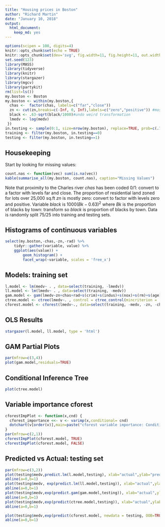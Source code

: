 ```yaml
---
title: "Housing prices in Boston"
author: "Richard Martin"
date: "January 10, 2018"
output: 
  html_document: 
    keep_md: yes
---
```


```r
options(scipen = 100, digits=4)
knitr::opts_chunk$set(echo = TRUE)
knitr::opts_chunk$set(dev='svg', fig.width=11, fig.height=11, out.width='1200px') 
set.seed(123)
library(MASS)
library(tidyverse)
library(knitr)
library(stargazer)
library(mgcv)
library(partykit)
rm(list=ls())
my.boston <- Boston
my.boston <- within(my.boston,{
  chas <-  factor(chas, labels=c("far","close")) 
  zn <- cut(zn,breaks=c(-Inf, 0, Inf),labels=c("zero","positive")) #most values were zero: recode as factor (zero vs. positive)
  black <- .63-sqrt(black/1000)#undo weird transformation
  lmedv <- log(medv)
 })
in.testing <- sample(0:1, size=nrow(my.boston), replace=TRUE, prob=c(.75,.25))
training <- filter(my.boston, in.testing==0)
testing <- filter(my.boston, in.testing==1)
```

## Housekeeping

Start by looking for missing values: 

```r
count.nas <- function(vec) sum(is.na(vec))
kable(summarise_all(my.boston, count.nas), caption="Missing Values")
```

Note that proximity to the Charles river *chas* has been coded 0/1: convert to a factor with levels far and close.  The proportion of residential land zoned for lots over 25,000 sq.ft *zn* is mostly zero: convert to factor with levels zero and positive.  Variable *black* is $1000(Bk - 0.63)^2$ where *Bk* is the proportion of blacks by town: transform so *black* is proportion of blacks by town. Data is randomly split 75/25 into training and testing sets.

## Histograms of continuous variables


```r
select(my.boston,-chas,-zn,-rad) %>% 
    tidyr::gather(variable, value) %>% 
    ggplot(aes(value)) + 
        geom_histogram() + 
        facet_wrap(~variable, scales = 'free_x')
```

## Models: training set

```r
l.model <- lm(medv~ . , data=select(training, -lmedv))
ll.model <- lm(lmedv~ . , data=select(training, -medv))
gam.model <- gam(lmedv~zn+chas+rad+s(crim)+s(indus)+s(nox)+s(rm)+s(age)+s(dis)+s(tax)+s(ptratio)+s(black)+s(lstat), data=select(training, -medv))
ctree.model <- ctree(lmedv~. , control = ctree_control(mincriterion = .9999), data=select(training, -medv))
cforest.model <- cforest(lmedv~., data=select(training, -medv, -zn, -chas, -rad))
```

## OLS Results

```r
stargazer(l.model, ll.model, type = 'html')
```

## GAM Partial Plots

```r
par(mfrow=c(3,4))
plot(gam.model,residuals=TRUE)
```

## Conditional Inference Tree

```r
plot(ctree.model) 
```

## Variable importance cforest

```r

cforestImpPlot <- function(x,cnd) {
  cforest_importance <<- v <- varimp(x,conditional= cnd)
  dotchart(v[order(v)],main=paste("cforest variable importance: Conditional Permutation", cnd))
}
par(mfrow=c(2,1))
cforestImpPlot(cforest.model, TRUE)
cforestImpPlot(cforest.model, FALSE)


```

## Predicted vs Actual: testing set 

```r

par(mfrow=c(3,2))
plot(testing$medv,predict.lm(l.model,testing), xlab="actual",ylab="predicted",main=paste("linear: RMSE=", round(sqrt(mean((testing$medv - predict.lm(l.model, testing)) ^ 2 )), digits=2 )))
abline(a=0,b=1)
plot(testing$medv, exp(predict.lm(ll.model,testing)), xlab="actual",ylab="predicted", main=paste("log-linear: RMSE=", round(sqrt(mean((testing$medv-exp(predict.lm(ll.model, testing)))^2)), digits=2 )))
abline(a=0,b=1)
plot(testing$medv,exp(predict.gam(gam.model,testing)), xlab="actual",ylab="predicted",main=paste("log-gam: RMSE=", round(sqrt(mean((testing$medv - exp(predict.gam(gam.model, testing))) ^ 2)), digits=2 )))
abline(a=0,b=1)
plot(testing$medv,exp(predict(ctree.model,testing)), xlab="actual",ylab="predicted",main=paste("log-ctree: RMSE=", round(sqrt(mean((testing$medv - exp(predict(ctree.model, testing))) ^ 2)), digits=2 )))
abline(a=0,b=1)

plot(testing$medv,exp(predict(cforest.model, newdata = testing, OOB=TRUE, type = "response")), xlab="actual",ylab="predicted",main=paste("log-cforest: RMSE=", round(sqrt(mean((testing$medv - exp(predict(cforest.model, newdata = testing, OOB=TRUE, type = "response"))) ^ 2)), digits=2 )))
abline(a=0,b=1)


```

